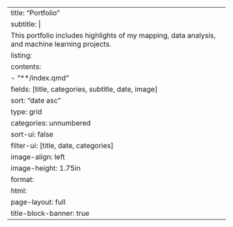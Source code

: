 ---
title: "Portfolio"
subtitle: |
  This portfolio includes highlights of my mapping, data analysis, and machine learning projects. 
listing:
  contents:
    - "**/index.qmd"
  fields: [title, categories, subtitle, date, image]
  sort: "date asc"
  type: grid
  categories: unnumbered
  sort-ui: false
  filter-ui: [title, date, categories]
  image-align: left
  image-height: 1.75in
format:
  html:
    page-layout: full
title-block-banner: true
---